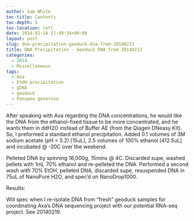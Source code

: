 ```yaml
---
author: Sam White
toc-title: Contents
toc-depth: 5
toc-location: left
date: 2014-02-18 21:49:34+00:00
layout: post
slug: dna-precipitation-geoduck-dna-from-20140213
title: DNA Precipitation - Geoduck DNA from 20140213
categories:
  - 2014
  - Miscellaneous
tags:
  - Axa
  - EtOH precipitation
  - gDNA
  - geoduck
  - Panopea generosa
---
```


After speaking with Axa regarding the DNA concentrations, he would like the DNA from the ethanol-fixed tissue to be more concentrated, and he wants them in ddH2O instead of Buffer AE (from the Qiagen DNeasy Kit). So, I preformed a standard ethanol precipitation. Added 0.1 volumes of 3M sodium acetate (pH = 5.2) [15uL], 2.5 volumes of 100% ethanol [412.5uL] and incubated @ -20C over the weekend.

Pelleted DNA by spinning 16,000g, 15mins @ 4C. Discarded supe, washed pellets with 1mL 70% ethanol and re-pelleted the DNA. Performed a second wash with 70% EtOH, pelleted DNA, discarded supe, resuspended DNA in 75uL of NanoPure H2O, and spec'd on NanoDrop1000.

Results:

Will spec when I re-isolate DNA from "fresh" geoduck samples for coordinating Axa's DNA sequencing project with our potential RNA-seq project. See 20140219.
